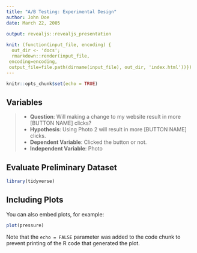```yaml
---
title: "A/B Testing: Experimental Design"
author: John Doe
date: March 22, 2005

output: revealjs::revealjs_presentation
        
knit: (function(input_file, encoding) {
  out_dir <- 'docs';
  rmarkdown::render(input_file,
 encoding=encoding,
 output_file=file.path(dirname(input_file), out_dir, 'index.html'))})
---
```


```r
knitr::opts_chunk$set(echo = TRUE)
```

## Variables

> - <b>Question</b>: Will making a change to my website result in more [BUTTON NAME] clicks?
- <b>Hypothesis</b>: Using Photo 2 will result in more [BUTTON NAME] clicks. 
- <b>Dependent Variable</b>: Clicked the button or not.
- <b>Independent Variable</b>: Photo

## Evaluate Preliminary Dataset

```r
library(tidyverse)
```

## Including Plots

You can also embed plots, for example:

```r
plot(pressure)
```

Note that the `echo = FALSE` parameter was added to the code chunk to prevent printing of the R code that generated the plot.
